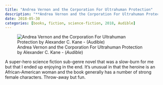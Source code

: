 ```yaml
---
title: "Andrea Vernon and the Corporation For Ultrahuman Protection"
description: "**Andrea Vernon and the Corporation For Ultrahuman Protection** by Alexander C. Kane - (*Audible*)"
date: 2018-05-30
categories: [books, fiction, science-fiction, 2018, Audible]
---
```

![Andrea Vernon and the Corporation For Ultrahuman Protection by Alexander C. Kane - (*Audible*)](andrea_vernon_and_cup.jpg){fig-align="left"}

A super-hero science fiction sub-genre novel that was a slow-burn for me but that I ended up enjoying in the end. It's unusual in that the heroine is an African-American woman and the book generally has a number of strong female characters. Throw-away but fun.